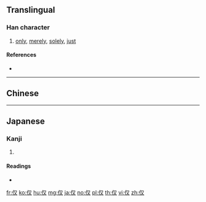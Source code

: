{{also|僅}}
==Translingual==

===Han character===
{{Han char|rn=9|rad=人|as=02|sn=4|four=|canj=OE|ids=⿰亻又}}

# [[only]], [[merely]], [[solely]], [[just]]

====References====
* {{Han ref|kx=0091.130|dkj=00353|dj=0193.050|hdz=10110.040|uh=4EC5|ud=20165}}

----

==Chinese==
{{zh-see|僅}}

----

==Japanese==

===Kanji===
{{ja-kanji|grade=|rs=人02}}

# {{defn|lang=ja|sort=人02}}

====Readings====
* {{ja-readings|on=[[ふ]] (fu), [[ど]] (do)|kun=}}

[[fr:仅]]
[[ko:仅]]
[[hu:仅]]
[[mg:仅]]
[[ja:仅]]
[[no:仅]]
[[pl:仅]]
[[th:仅]]
[[vi:仅]]
[[zh:仅]]